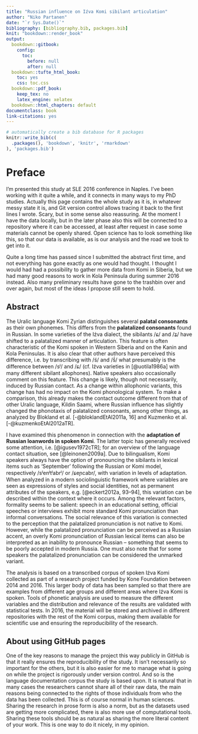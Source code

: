 ```yaml
--- 
title: "Russian influence on Iźva Komi sibilant articulation"
author: "Niko Partanen"
date: "`r Sys.Date()`"
bibliography: [bibliography.bib, packages.bib]
knit: "bookdown::render_book"
output:
  bookdown::gitbook:
    config:
      toc:
        before: null
        after: null
  bookdown::tufte_html_book:
    toc: yes
    css: toc.css
  bookdown::pdf_book:
    keep_tex: no
    latex_engine: xelatex
  bookdown::html_chapters: default
documentclass: book
link-citations: yes
---
```


```r
# automatically create a bib database for R packages
knitr::write_bib(c(
  .packages(), 'bookdown', 'knitr', 'rmarkdown'
), 'packages.bib')
```

# Preface

I'm presented this study at SLE 2016 conference in Naples. I've been working with it quite a while, and it connects in many ways to my PhD studies. Actually this page contains the whole study as it is, in whatever messy state it is, and Git version control allows tracing it back to the first lines I wrote. Scary, but in some sense also reassuring. At the moment I have the data locally, but in the later phase also this will be connected to a repository where it can be accessed, at least after request in case some materials cannot be openly shared. Open science has to look something like this, so that our data is available, as is our analysis and the road we took to get into it.

Quite a long time has passed since I submitted the abstract first time, and not everything has gone exactly as one would had thought. I thought I would had had a possibility to gather more data from Komi in Siberia, but we had many good reasons to work in Kola Peninsula during summer 2016 instead. Also many preliminary results have gone to the trashbin over and over again, but most of the ideas I propose still seem to hold.

## Abstract

The Uralic language Komi Zyrian distinguishes several **palatal consonants** as their own phonemes. This differs from the **palatalized consonants** found in Russian. In some varieties of the Iźva dialect, the sibilants /ɕ/ and /ʑ/ have shifted to a palatalized manner of articulation. This feature is often characteristic of the Komi spoken in Western Siberia and on the Kanin and Kola Peninsulas. It is also clear that other authors have perceived this difference, i.e. by transcribing with /ś/ and /š́/ what presumably is the difference between /sʲ/ and /ɕ/ (cf. Iźva varieties in [@uotila1986a] with many different sibilant allophones). Native speakers also occasionally comment on this feature. This change is likely, though not necessarily, induced by Russian contact. As a change within allophonic variants, this change has had no impact on the Komi phonological system. To make a comparison, this already makes the contact outcome different from that of other Uralic language, Kildin Saami, where Russian influence has slightly changed the phonotaxis of palatalized consonants, among other things, as analyzed by Blokland et al. [-@bloklandEtAl2011a, 16] and Kuzmenko et al. [-@kuzmenkoEtAl2012aTR].

I have examined this phenomenon in connection with the **adaptation of Russian loanwords in spoken Komi**. The latter topic has generally received some attention, i.e. [@igusev1972cTR]; for an overview of the language contact situation, see [@leinonen2009a]. Due to bilingualism, Komi speakers always have the option of pronouncing the sibilants in lexical items such as 'September' following the Russian or Komi model, respectively /sʲenʲtʲabrʲ/ or /ɕeɲcabr/, with variation in levels of adaptation. When analyzed in a modern sociolinguistic framework where variables are seen as expressions of styles and social identities, not as permanent attributes of the speakers, e.g. [@eckert2012a, 93–94], this variation can be described within the context where it occurs. Among the relevant factors, formality seems to be salient: speech in an educational setting, official speeches or interviews exhibit more standard Komi pronunciation than informal conversations. The social relevance of this variation is connected to the perception that the palatalized pronunciation is not native to Komi. However, while the palatalized pronunciation can be perceived as a Russian accent, an overly Komi pronunciation of Russian lexical items can also be interpreted as an inability to pronounce Russian – something that seems to be poorly accepted in modern Russia. One must also note that for some speakers the palatalized pronunciation can be considered the unmarked variant.

The analysis is based on a transcribed corpus of spoken Iźva Komi collected as part of a research project funded by Kone Foundation between 2014 and 2016. This larger body of data has been sampled so that there are examples from different age groups and different areas where Iźva Komi is spoken. Tools of phonetic analysis are used to measure the different variables and the distribution and relevance of the results are validated with statistical tests. In 2016, the material will be stored and archived in different repositories with the rest of the Komi corpus, making them available for scientific use and ensuring the reproducibility of the research.

## About using GitHub pages

One of the key reasons to manage the project this way publicly in GitHub is that it really ensures the reproducibility of the study. It isn't necessarily so important for the others, but it is also easier for me to manage what is going on while the project is rigorously under version control. And so is the language documentation corpus the study is based upon. It is natural that in many cases the researchers cannot share all of their raw data, the main reasons being connected to the rights of those individuals from who the data has been collected. This is of course normal in human sciences. Sharing the research in prose form is also a norm, but as the datasets used are getting more complicated, there is also more use of computational tools. Sharing these tools should be as natural as sharing the more literal content of your work. This is one way to do it nicely, in my opinion.
